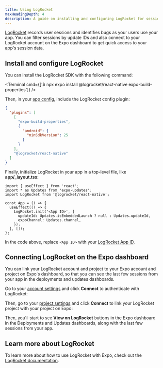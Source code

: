 ```yaml
---
title: Using LogRocket
maxHeadingDepth: 4
description: A guide on installing and configuring LogRocket for session replays and error monitoring.
---
```



[LogRocket](https://logrocket.com) records user sessions and identifies bugs as your users use your app. You can filter sessions by update IDs and also connect to your LogRocket account on the Expo dashboard to get quick access to your app's session data.

## Install and configure LogRocket

You can install the LogRocket SDK with the following command:

<Terminal cmd={['$ npx expo install @logrocket/react-native expo-build-properties']} />

Then, in your [app config](/workflow/configuration/), include the LogRocket config plugin:

```json app.json
{
  "plugins": [
    [
      "expo-build-properties",
      {
        "android": {
          "minSdkVersion": 25
        }
      }
    ],
    "@logrocket/react-native"
  ]
}
```

Finally, initialize LogRocket in your app in a top-level file, like **app/\_layout.tsx**:

```tsx app/_layout.tsx
import { useEffect } from 'react';
import * as Updates from 'expo-updates';
import LogRocket from '@logrocket/react-native';

const App = () => {
  useEffect(() => {
    LogRocket.init('<App ID>', {
      updateId: Updates.isEmbeddedLaunch ? null : Updates.updateId,
      expoChannel: Updates.channel,
    });
  }, []);
};
```

In the code above, replace `<App ID>` with your [LogRocket App ID](https://app.logrocket.com/r/settings/setup).

## Connecting LogRocket on the Expo dashboard

You can link your LogRocket account and project to your Expo account and project on Expo's dashboard, so that you can see the last few sessions from your app in the deployments and updates dashboards.

Go to your [account settings](https://expo.dev/accounts/%5Baccount%5D/settings) and click **Connect** to authenticate with LogRocket:

<ContentSpotlight
  alt="Connect LogRocket account to Expo account."
  src="/static/images/monitoring/monitor-your-app/logrocket-connect-account.png"
/>

Then, go to your [project settings](https://expo.dev/accounts/%5Baccount%5D/projects/%5BprojectName%5D/settings) and click **Connect** to link your LogRocket project with your project on Expo:

<ContentSpotlight
  alt="Connect LogRocket project to Expo project."
  src="/static/images/monitoring/monitor-your-app/logrocket-connect-project.png"
/>

Then, you'll start to see **View on LogRocket** buttons in the Expo dashboard in the Deployments and Updates dashboards, along with the last few sessions from your app.

<ContentSpotlight
  alt="View on LogRocket button and sessions in the deployment dashboard."
  src="/static/images/monitoring/monitor-your-app/logrocket-view-on-logrocket.png"
/>

## Learn more about LogRocket

To learn more about how to use LogRocket with Expo, check out the [LogRocket documentation](https://docs.logrocket.com/reference/react-native-expo-adding-the-sdk).
